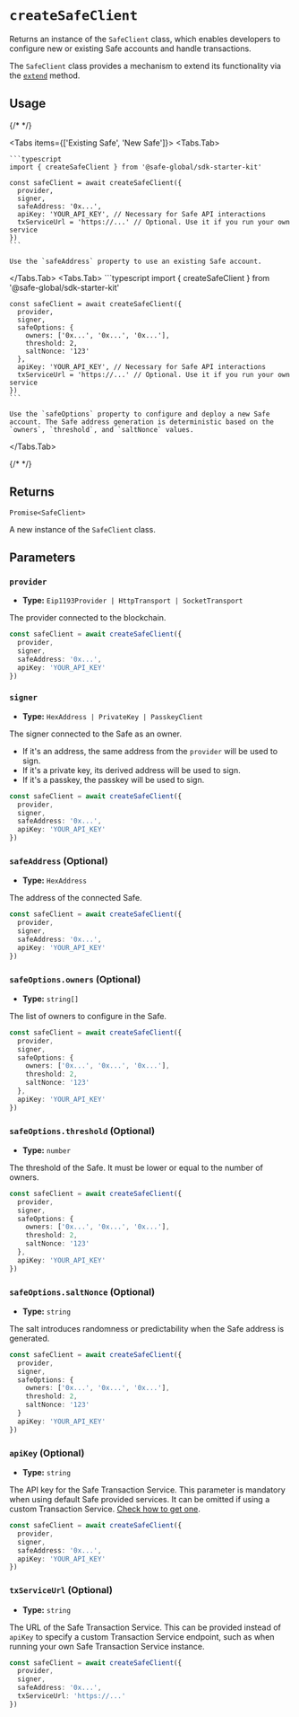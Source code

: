 
# `createSafeClient`

Returns an instance of the `SafeClient` class, which enables developers to configure new or existing Safe accounts and handle transactions.

The `SafeClient` class provides a mechanism to extend its functionality via the [`extend`](./extend.mdx) method.

## Usage

{/* <!-- vale off --> */}

<Tabs items={['Existing Safe', 'New Safe']}>
  <Tabs.Tab>
    

    ```typescript   
    import { createSafeClient } from '@safe-global/sdk-starter-kit'

    const safeClient = await createSafeClient({
      provider,
      signer,
      safeAddress: '0x...',
      apiKey: 'YOUR_API_KEY', // Necessary for Safe API interactions
      txServiceUrl = 'https://...' // Optional. Use it if you run your own service
    })
    ```

    Use the `safeAddress` property to use an existing Safe account.
  </Tabs.Tab>
  <Tabs.Tab>
    ```typescript 
    import { createSafeClient } from '@safe-global/sdk-starter-kit'

    const safeClient = await createSafeClient({
      provider,
      signer,
      safeOptions: {
        owners: ['0x...', '0x...', '0x...'],
        threshold: 2,
        saltNonce: '123'
      },
      apiKey: 'YOUR_API_KEY', // Necessary for Safe API interactions
      txServiceUrl = 'https://...' // Optional. Use it if you run your own service
    })
    ```

    Use the `safeOptions` property to configure and deploy a new Safe account. The Safe address generation is deterministic based on the `owners`, `threshold`, and `saltNonce` values. 
  </Tabs.Tab>
</Tabs>

{/* <!-- vale on --> */}

## Returns

`Promise<SafeClient>`

A new instance of the `SafeClient` class.

## Parameters

### `provider`

- **Type:** `Eip1193Provider | HttpTransport | SocketTransport`

The provider connected to the blockchain.

```typescript focus=2
const safeClient = await createSafeClient({
  provider,
  signer,
  safeAddress: '0x...',
  apiKey: 'YOUR_API_KEY'
})
```

### `signer`

- **Type:** `HexAddress | PrivateKey | PasskeyClient`

The signer connected to the Safe as an owner.
- If it's an address, the same address from the `provider` will be used to sign.
- If it's a private key, its derived address will be used to sign.
- If it's a passkey, the passkey will be used to sign.

```typescript focus=3
const safeClient = await createSafeClient({
  provider,
  signer,
  safeAddress: '0x...',
  apiKey: 'YOUR_API_KEY'
})
```

### `safeAddress` (Optional)

- **Type:** `HexAddress`

The address of the connected Safe.

```typescript focus=4
const safeClient = await createSafeClient({
  provider,
  signer,
  safeAddress: '0x...',
  apiKey: 'YOUR_API_KEY'
})
```

### `safeOptions.owners` (Optional)

- **Type:** `string[]`

The list of owners to configure in the Safe.

```typescript focus=5
const safeClient = await createSafeClient({
  provider,
  signer,
  safeOptions: {
    owners: ['0x...', '0x...', '0x...'],
    threshold: 2,
    saltNonce: '123'
  },
  apiKey: 'YOUR_API_KEY'
})
```

### `safeOptions.threshold` (Optional)

- **Type:** `number`

The threshold of the Safe. It must be lower or equal to the number of owners.

```typescript focus=6
const safeClient = await createSafeClient({
  provider,
  signer,
  safeOptions: {
    owners: ['0x...', '0x...', '0x...'],
    threshold: 2,
    saltNonce: '123'
  },
  apiKey: 'YOUR_API_KEY'
})
```

### `safeOptions.saltNonce` (Optional)

- **Type:** `string`

The salt introduces randomness or predictability when the Safe address is generated.

```typescript focus=7
const safeClient = await createSafeClient({
  provider,
  signer,
  safeOptions: {
    owners: ['0x...', '0x...', '0x...'],
    threshold: 2,
    saltNonce: '123'
  }
  apiKey: 'YOUR_API_KEY'
})
```

### `apiKey` (Optional)

- **Type:** `string`

The API key for the Safe Transaction Service. This parameter is mandatory when using default Safe provided services. It can be omitted if using a custom Transaction Service. [Check how to get one](/core-api/how-to-use-api-keys).

```typescript focus=5
const safeClient = await createSafeClient({
  provider,
  signer,
  safeAddress: '0x...',
  apiKey: 'YOUR_API_KEY'
})
```

### `txServiceUrl` (Optional)

- **Type:** `string`

The URL of the Safe Transaction Service. This can be provided instead of `apiKey` to specify a custom Transaction Service endpoint, such as when running your own Safe Transaction Service instance.

```typescript focus=5
const safeClient = await createSafeClient({
  provider,
  signer,
  safeAddress: '0x...',
  txServiceUrl: 'https://...'
})
```
